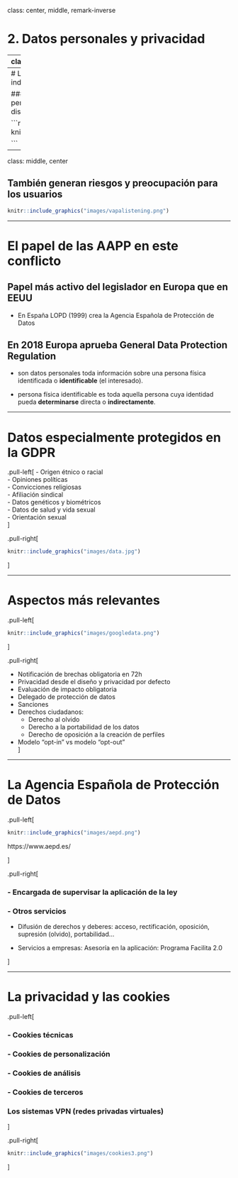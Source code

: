 

class: center, middle, remark-inverse

# 2. Datos personales y privacidad 

---
class: middle, center

# Privacidad vs Valor de Datos personales

.pull-left[ 

<em>"Los datos son el nuevo oro"</em>

]

.pull-right[

<em>"Cuando el producto es gratis, el producto eres tú."</em>

]

---
# Los datos personales permiten individualizar

### Diseñar mejores productos, publicidad personalizada, conjuntos de elección distintos

```r

knitr::include_graphics("images/netflix.png")

```

---
class: middle, center

## También generan riesgos y preocupación para los usuarios

```r

knitr::include_graphics("images/vapalistening.png")

```

---

# El papel de las AAPP en este conflicto

## Papel más activo del legislador en Europa que en EEUU

- En España LOPD (1999) crea la Agencia Española de Protección de Datos

## En 2018 Europa aprueba **G**eneral **D**ata **Protection** **Regulation**

- son datos personales toda información sobre una persona física identificada o **identificable** (el interesado).

- persona física identificable es toda aquella persona cuya identidad pueda **determinarse** directa o **indirectamente**.

---

# Datos especialmente protegidos en la GDPR

.pull-left[
- Origen étnico o racial  
- Opiniones políticas  
- Convicciones religiosas  
- Afiliación sindical  
- Datos genéticos y biométricos  
- Datos de salud y vida sexual  
- Orientación sexual  
]

.pull-right[

```r

knitr::include_graphics("images/data.jpg")

```
]

---

# Aspectos más relevantes


.pull-left[

```r

knitr::include_graphics("images/googledata.png")

```

]

.pull-right[

- Notificación de brechas obligatoria en 72h
- Privacidad desde el diseño y privacidad por defecto
- Evaluación de impacto obligatoria
- Delegado de protección de datos
- Sanciones
- Derechos ciudadanos: 
    - Derecho al olvido
    - Derecho a la portabilidad de los datos
    - Derecho de oposición a la creación de perfiles
- Modelo "opt-in" vs modelo "opt-out"    
]

---

# La Agencia Española de Protección de Datos


.pull-left[

```r

knitr::include_graphics("images/aepd.png")
```

https://www.aepd.es/

]

.pull-right[

### - Encargada de supervisar la aplicación de la ley

### - Otros servicios

- Difusión de derechos y deberes: acceso, rectificación, oposición, supresión (olvido), portabilidad...

- Servicios a empresas: Asesoría en la aplicación: Programa Facilita 2.0

]

---

# La privacidad y las cookies

.pull-left[

### - Cookies técnicas

### - Cookies de personalización

### - Cookies de análisis

### - Cookies de terceros

### Los sistemas VPN (redes privadas virtuales)

]

.pull-right[

```r

knitr::include_graphics("images/cookies3.png")

```

]

